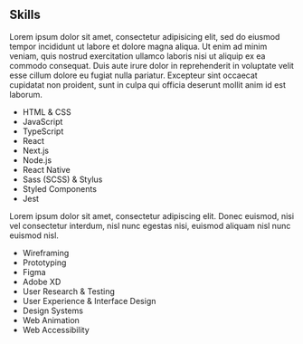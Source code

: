 ## Skills

<article>
  Lorem ipsum dolor sit amet, consectetur adipisicing elit, sed do eiusmod tempor incididunt ut labore et dolore magna aliqua. Ut enim ad minim veniam, quis nostrud exercitation ullamco laboris nisi ut aliquip ex ea commodo consequat. Duis aute irure dolor in reprehenderit in voluptate velit esse cillum dolore eu fugiat nulla pariatur. Excepteur sint occaecat cupidatat non proident, sunt in culpa qui officia deserunt mollit anim id est laborum.

- HTML & CSS
- JavaScript
- TypeScript
- React
- Next.js
- Node.js
- React Native
- Sass (SCSS) & Stylus
- Styled Components
- Jest

</article>
<article>
  Lorem ipsum dolor sit amet, consectetur adipiscing elit. Donec euismod, nisi vel consectetur interdum, nisl nunc egestas nisi, euismod aliquam nisl nunc euismod nisl.

- Wireframing
- Prototyping
- Figma
- Adobe XD
- User Research & Testing
- User Experience & Interface Design
- Design Systems
- Web Animation
- Web Accessibility

</article>
